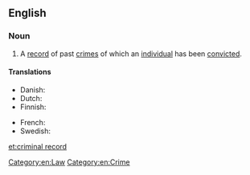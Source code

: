 ==English==

===Noun===
{{en-noun|head=[[criminal]] [[record]]}}

# A [[record]] of past [[crime]]s of which an [[individual]] has been [[convict]]ed.

====Translations====
{{trans-top|a record of past crimes}}
* Danish: {{t-|da|straffeattest}}
* Dutch: {{t+|nl|strafblad|n}}
* Finnish: {{t-|fi|rikosrekisteri}}
{{trans-mid}}
* French: {{t+|fr|casier judiciaire|m}}
* Swedish: {{t-|sv|brottsregister|n}}
{{trans-bottom}}

[[Category:en:Law]]
[[Category:en:Crime]]

[[et:criminal record]]